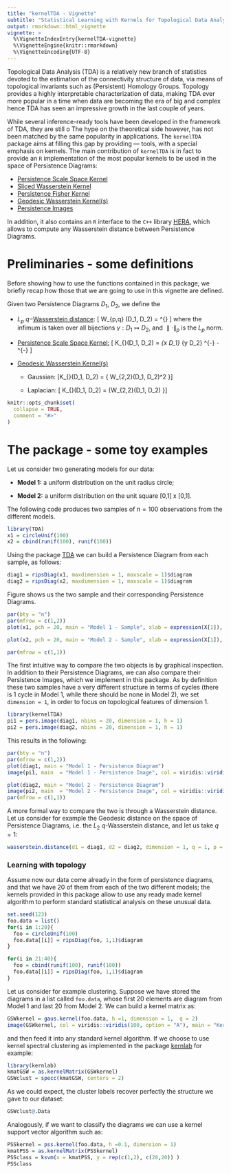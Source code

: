 ```yaml
---
title: "kernelTDA - Vignette"
subtitle: "Statistical Learning with Kernels for Topological Data Analysis"
output: rmarkdown::html_vignette
vignette: >
  %\VignetteIndexEntry{kernelTDA-vignette}
  %\VignetteEngine{knitr::rmarkdown}
  %\VignetteEncoding{UTF-8}
---
```


Topological Data Analysis (TDA) is a relatively new branch of statistics devoted to the estimation of the connectivity structure of data, via means of topological invariants such as (Persistent) Homology Groups. Topology provides a highly interpretable characterization of data, making TDA ever more popular in a time when data are becoming the era of big and complex hence TDA has seen an impressive growth in the last couple of years. 


While several inference-ready tools have been developed in the framework of TDA, they are still o The hype on the theoretical side however, has not been matched by the same popularity in applications. 
The `kernelTDA` package aims at filling this gap by providing --- tools, with a special emphasis on kernels. The main contribution of `kernelTDA` is in fact to provide an `R` implementation of the most popular kernels to be used in the space of Persistence Diagrams:

* [Persistence Scale Space Kernel](http://openaccess.thecvf.com/content_cvpr_2015/papers/Reininghaus_A_Stable_Multi-Scale_2015_CVPR_paper.pdf)
* [Sliced Wasserstein Kernel](https://dl.acm.org/citation.cfm?id=3305450)
* [Persistence Fisher Kernel](http://papers.nips.cc/paper/8205-persistence-fisher-kernel-a-riemannian-manifold-kernel-for-persistence-diagrams.pdf)
* [Geodesic Wasserstein Kernel(s)](https://arxiv.org/abs/1709.07100)
* [Persistence Images](http://www.jmlr.org/papers/volume18/16-337/16-337.pdf)


In addition, it also contains an `R` interface to the `C++` library [HERA](https://bitbucket.org/grey_narn/hera/src/master/), which allows to compute any Wasserstein distance between Persistence Diagrams. 

# Preliminaries - some definitions

Before showing how to use the functions contained in this package, we briefly recap how those that we are going to use in this vignette are defined. 


Given two Persistence Diagrams $D_1$, $D_2$, we define the

* $L_p$ $q-$[Wasserstein distance](https://dl.acm.org/citation.cfm?id=3064175): \[ W_{p,q} (D_1, D_2) =  \left[ \inf_{\gamma} \sum _{x\in D_1 } \parallel x - \gamma (x)\parallel_p^q \right]^{\frac{1}{q}}
\] where the infimum is taken over all bijections $\gamma : D_1 \mapsto D_2$, and $\parallel \cdot\parallel_p$ is the $L_p$ norm. 


* [Persistence Scale Space Kernel:](http://openaccess.thecvf.com/content_cvpr_2015/papers/Reininghaus_A_Stable_Multi-Scale_2015_CVPR_paper.pdf)
\[
K_{\text{PSS}}(D_1, D_2) = \frac{1}{8\pi\sigma}\sum_{x \in D_1} \sum_{y \in D_2} \mathtt{e}^{-\frac{\parallel x-y \parallel ^2}{8\sigma}} - \mathtt{e}^{-\frac{\parallel x-\bar{y} \parallel^2}{8\sigma}} 
\]

* [Geodesic Wasserstein Kernel(s)](https://arxiv.org/abs/1709.07100)

    - Gaussian: 
      \[K_{\text{GG}}(D_1, D_2) = \exp\left\{\frac{1}{h} W_{2,2}(D_1, D_2)^2 \right\}\] 
      
    - Laplacian: 
      \[ K_{\text{GL}}(D_1, D_2) = \exp\left\{\frac{1}{h}W_{2,2}(D_1, D_2) \right\}\]


```r
knitr::opts_chunk$set(
  collapse = TRUE,
  comment = "#>"
)
```

# The package - some toy examples 

Let us consider two generating models for our data:

* **Model 1:** a uniform distribution on the unit radius circle;

* **Model 2:** a uniform distribution on the unit square [0,1] x [0,1].

The following code produces two samples of $n=100$ observations from the different models.
```r
library(TDA)
x1 = circleUnif(100)
x2 = cbind(runif(100), runif(100))
```
Using the package [TDA]() we can build a Persistence Diagram from each sample, as follows:
```r
diag1 = ripsDiag(x1, maxdimension = 1, maxscale = 1)$diagram
diag2 = ripsDiag(x2, maxdimension = 1, maxscale = 1)$diagram
```

Figure shows us the two sample and their corresponding Persistence Diagrams. 
```r
par(bty = "n")
par(mfrow = c(1,2))
plot(x1, pch = 20, main = "Model 1 - Sample", xlab = expression(X[1]), ylab = expression(X[2]))

plot(x2, pch = 20, main = "Model 2 - Sample", xlab = expression(X[1]), ylab = expression(X[2]))

par(mfrow = c(1,1))
```

The first intuitive way to compare the two objects is by graphical inspection. In addition to their Persistence Diagrams, we can also compare their Persistence Images, which we implement in this package. As by definition these two samples have a very different structure in terms of cycles (there is $1$ cycle in Model $1$, while there should be none in Model $2$), we set `dimension = 1`, in order to focus on topological features of dimension $1$.

```r
library(kernelTDA)
pi1 = pers.image(diag1, nbins = 20, dimension = 1, h = 1)
pi2 = pers.image(diag2, nbins = 20, dimension = 1, h = 1)
```


This results in the following: 

```r
par(bty = "n")
par(mfrow = c(1,2))
plot(diag1, main = "Model 1 - Persistence Diagram")
image(pi1, main  = "Model 1 - Persistence Image", col = viridis::viridis(100))

plot(diag2, main = "Model 2 - Persistence Diagram")
image(pi2, main  = "Model 2 - Persistence Image", col = viridis::viridis(100))
par(mfrow = c(1,1))
```

A more formal way to compare the two is through a Wasserstein distance. Let us consider for example the Geodesic distance on the space of Persistence Diagrams, i.e. the $L_2$ $q$-Wasserstein distance, and let us take $q = 1$:

```r
wasserstein.distance(d1 = diag1, d2 = diag2, dimension = 1, q = 1, p = 2)
```



### Learning with topology
Assume now our data come already in the form of persistence diagrams, and that we have $20$ of them from each of the two different models; the kernels provided in this package allow to use any ready made kernel algorithm to perform standard statistical analysis on these unusual data.

```r
set.seed(123)
foo.data = list()
for(i in 1:20){
  foo = circleUnif(100)
  foo.data[[i]] = ripsDiag(foo, 1,1)$diagram
}

for(i in 21:40){
  foo = cbind(runif(100), runif(100))
  foo.data[[i]] = ripsDiag(foo, 1,1)$diagram
}
```

Let us consider for example clustering. Suppose we have stored the diagrams in a list called `foo.data`, whose first $20$ elements are diagram from Model $1$ and last $20$ from Model $2$. We can build a kernel matrix as: 

```r
GSWkernel = gaus.kernel(foo.data, h =1, dimension = 1,  q = 2)
image(GSWkernel, col = viridis::viridis(100, option = "A"), main = "Kernel Matrix", axes = F)
```

and then feed it into any standard kernel algorithm. If we choose to use kernel spectral clustering as implemented in the package [kernlab](https://cran.r-project.org/web/packages/kernlab/index.html) for example:

```r
library(kernlab)
kmatGSW = as.kernelMatrix(GSWkernel)
GSWclust = specc(kmatGSW, centers = 2)
```

As we could expect, the cluster labels recover perfectly the structure we gave to our dataset:
```r
GSWclust@.Data
```

Analogously, if we want to classify the diagrams we can use a kernel support vector algorithm such as: 

```r
PSSkernel = pss.kernel(foo.data, h =0.1, dimension = 1)
kmatPSS = as.kernelMatrix(PSSkernel)
PSSclass = ksvm(x = kmatPSS, y = rep(c(1,2), c(20,20)) )
PSSclass
```
